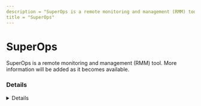 ```yaml
---
description = "SuperOps is a remote monitoring and management (RMM) tool. More information will be added as it becomes available."
title = "SuperOps"
---
```




# SuperOps

SuperOps is a remote monitoring and management (RMM) tool. More information will be added as it becomes available.

### Details
<Details author={""}
         category={""}
         created={""}
         website={""}
         lastModified={"2/7/2024"}
         privileges={""}
         free={ false }
         verification={ false }
/>

#### Installation Paths
<Card code={ ["superopsticket.exe", "superops.exe"] }/>





### Forensic Artifacts




#### Network Artifacts
<EuiSpacer size="xl"/>
<NetworkArtifactsTable data={ [{"Description": "Known remote domains", "Domains": ["*.superopsbeta.com", "superops.ai", "serv.superopsalpha.com", "*.superops.ai", "*.superopsalpha.com"], "Ports": []}] }/>




### Detections
- Detects potential network activity of SuperOps RMM tool
  - [Sigma Rule](https://github.com/magicsword-io/LOLRMM/blob/main/detections/sigma/superops_network_sigma.yml)
- Detects potential processes activity of SuperOps RMM tool
  - [Sigma Rule](https://github.com/magicsword-io/LOLRMM/blob/main/detections/sigma/superops_processes_sigma.yml)

### References
- [https://support.superops.com/en/articles/6632028-how-to-download-and-deploy-the-agent](https://support.superops.com/en/articles/6632028-how-to-download-and-deploy-the-agent)


